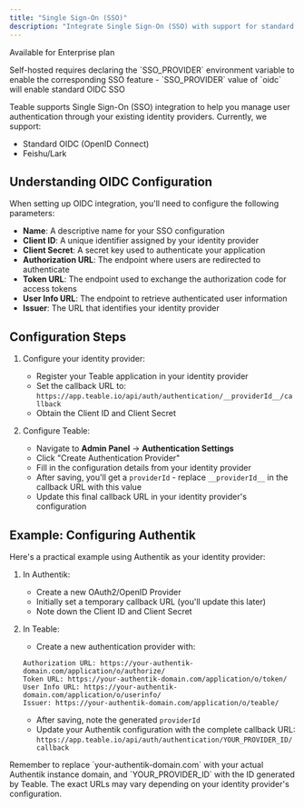 ```yaml
---
title: "Single Sign-On (SSO)"
description: "Integrate Single Sign-On (SSO) with support for standard OIDC and Feishu/Lark"
---
```


<Tip>Available for Enterprise plan</Tip>

<Card title="Note" horizontal>
  Self-hosted requires declaring the `SSO_PROVIDER` environment variable to enable the corresponding SSO feature
  - `SSO_PROVIDER` value of `oidc` will enable standard OIDC SSO
</Card>


Teable supports Single Sign-On (SSO) integration to help you manage user authentication through your existing identity providers. Currently, we support:

* Standard OIDC (OpenID Connect)
* Feishu/Lark

## Understanding OIDC Configuration

When setting up OIDC integration, you'll need to configure the following parameters:

- **Name**: A descriptive name for your SSO configuration
- **Client ID**: A unique identifier assigned by your identity provider
- **Client Secret**: A secret key used to authenticate your application
- **Authorization URL**: The endpoint where users are redirected to authenticate
- **Token URL**: The endpoint used to exchange the authorization code for access tokens
- **User Info URL**: The endpoint to retrieve authenticated user information
- **Issuer**: The URL that identifies your identity provider

## Configuration Steps

1. Configure your identity provider:
   - Register your Teable application in your identity provider
   - Set the callback URL to: `https://app.teable.io/api/auth/authentication/__providerId__/callback`
   - Obtain the Client ID and Client Secret

2. Configure Teable:
   - Navigate to **Admin Panel** → **Authentication Settings**
   - Click "Create Authentication Provider"
   - Fill in the configuration details from your identity provider
   - After saving, you'll get a `providerId` - replace `__providerId__` in the callback URL with this value
   - Update this final callback URL in your identity provider's configuration

## Example: Configuring Authentik

Here's a practical example using Authentik as your identity provider:

1. In Authentik:
   - Create a new OAuth2/OpenID Provider
   - Initially set a temporary callback URL (you'll update this later)
   - Note down the Client ID and Client Secret

2. In Teable:
   - Create a new authentication provider with:
   ```
   Authorization URL: https://your-authentik-domain.com/application/o/authorize/
   Token URL: https://your-authentik-domain.com/application/o/token/
   User Info URL: https://your-authentik-domain.com/application/o/userinfo/
   Issuer: https://your-authentik-domain.com/application/o/teable/
   ```
   - After saving, note the generated `providerId`
   - Update your Authentik configuration with the complete callback URL: `https://app.teable.io/api/auth/authentication/YOUR_PROVIDER_ID/callback`

<Note>
Remember to replace `your-authentik-domain.com` with your actual Authentik instance domain, and `YOUR_PROVIDER_ID` with the ID generated by Teable. The exact URLs may vary depending on your identity provider's configuration.
</Note>
